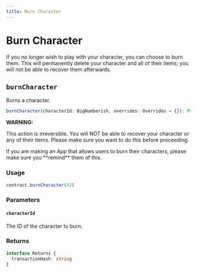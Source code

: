 ```yaml
---
title: Burn Character
---
```


# Burn Character

If you no longer wish to play with your character, you can choose to burn them. This will permanently delete your character and all of their items; you will not be able to recover them afterwards.

## `burnCharacter`

Burns a character.

```ts
burnCharacter(characterId: BigNumberish, overrides: Overrides = {}): Promise<Result<undefined, true>> | never
```


<Callout type="warning">
  <p><strong>WARNING:</strong></p>
  <p>This action is irreversible. You will NOT be able to recover your character or any of their items. Please make sure you want to do this before proceeding.</p>
  <p>If you are making an App that allows users to burn their characters, please make sure you **remind** them of this.</p>
</Callout>

### Usage

```ts
contract.burnCharacter(42)
```

### Parameters

#### `characterId`

The ID of the character to burn.

### Returns

```ts
interface Returns {
  transactionHash: string
}
```
